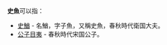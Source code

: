 '''史魚'''可以指：
*[[史鰌|史鰌]] - 名鰌，字子魚，又稱史魚，春秋時代衛国大夫。
*[[公子目夷|公子目夷]] - 春秋時代宋国公子。

{{disambig|cat=二字人名消歧义}}